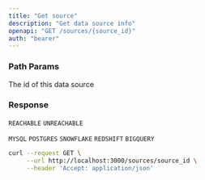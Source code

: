 ```yaml
---
title: "Get source"
description: "Get data source info"
openapi: "GET /sources/{source_id}"
auth: "bearer"
---
```


### Path Params

<ParamField path="source_id" type="string" required>
  The id of this data source
</ParamField>

### Response

<ResponseField name="content" type="array of objects">
<Expandable title="Toggle object">

<ResponseField name="nickname" type="string"></ResponseField>

<ResponseField name="schema" type="string"></ResponseField>

<ResponseField name="database" type="string"></ResponseField>

<ResponseField name="status" type="string">

`REACHABLE` `UNREACHABLE`

</ResponseField>

<ResponseField name="sourceType" type="number">

`MYSQL` `POSTGRES` `SNOWFLAKE` `REDSHIFT` `BIGQUERY`

</ResponseField>

<ResponseField name="id" type="number"></ResponseField>

</Expandable>
</ResponseField>

<RequestExample>

```bash Example Request
curl --request GET \
     --url http://localhost:3000/sources/source_id \
     --header 'Accept: application/json'
```

</RequestExample>

